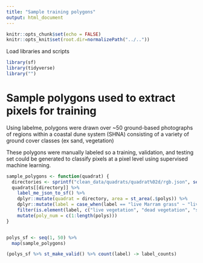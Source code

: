 ```yaml
---
title: "Sample training polygons"
output: html_document
---
```


```r
knitr::opts_chunk$set(echo = FALSE)
knitr::opts_knit$set(root.dir=normalizePath("../.."))
```

Load libraries and scripts
```r
library(sf)
library(tidyverse)
library("")
```

# Sample polygons used to extract pixels for training

Using labelme, polygons were drawn over ~50 ground-based photographs of regions within a coastal dune system (SHNA) consisting of a variety of ground cover classes (ex sand, vegetation)

These polygons were manually labeled so a training, validation, and testing set could be generated to classify pixels
at a pixel level using supervised machine learning.


```r
sample_polygons <- function(quadrat) {
  directories <- sprintf("clean_data/quadrats/quadrat%02d/rgb.json", seq(34, 83, 1))
  quadrats[[directory]] %>%
    label_me_json_to_sf() %>%
    dplyr::mutate(quadrat = directory, area = st_area(.$polys)) %>%
    dplyr::mutate(label = case_when(label == "live Marram grass" ~ "live vegetation", TRUE ~ label)) %>%
    filter(is.element(label, c("live vegetation", "dead vegetation", "sand"))) %>%
    mutate(poly_num = c(1:length(polys)))
}


polys_sf <- seq(1, 50) %>%
  map(sample_polygons)

(polys_sf %>% st_make_valid() %>% count(label) -> label_counts)

```